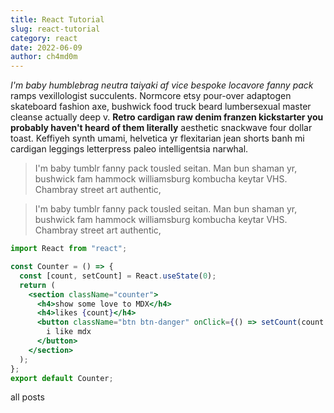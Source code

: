 ```yaml
---
title: React Tutorial
slug: react-tutorial
category: react
date: 2022-06-09
author: ch4md0m
---
```



_I'm baby humblebrag neutra taiyaki af vice bespoke locavore fanny pack_ ramps vexillologist succulents. Normcore etsy pour-over adaptogen skateboard fashion axe, bushwick food truck beard lumbersexual master cleanse actually deep v. **Retro cardigan raw denim franzen kickstarter you probably haven't heard of them literally** aesthetic snackwave four dollar toast. Keffiyeh synth umami, helvetica yr flexitarian jean shorts banh mi cardigan leggings letterpress paleo intelligentsia narwhal.

> I'm baby tumblr fanny pack tousled seitan. Man bun shaman yr, bushwick fam
> hammock williamsburg kombucha keytar VHS. Chambray street art authentic,

> I'm baby tumblr fanny pack tousled seitan. Man bun shaman yr, bushwick fam
> hammock williamsburg kombucha keytar VHS. Chambray street art authentic,

```jsx
import React from "react";

const Counter = () => {
  const [count, setCount] = React.useState(0);
  return (
    <section className="counter">
      <h4>show some love to MDX</h4>
      <h4>likes {count}</h4>
      <button className="btn btn-danger" onClick={() => setCount(count + 1)}>
        i like mdx
      </button>
    </section>
  );
};
export default Counter;
```

<Link to="/posts" className="btn center-btn">
  all posts
</Link>
